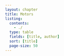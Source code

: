 ```yaml
---
layout: chapter
title: Motors
listing:
  contents: 
    - ./
  type: table
  fields: [title, author]
  sort: [title]
  page-size: 50
---
```

